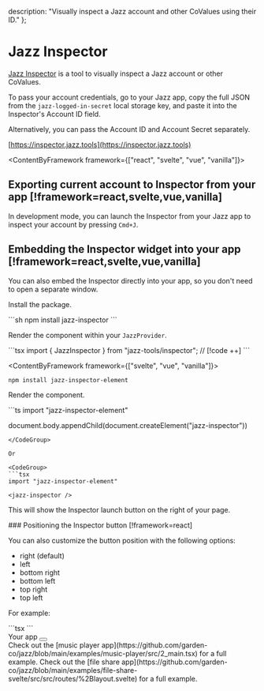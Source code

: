 
  description: "Visually inspect a Jazz account and other CoValues using their ID."
};

# Jazz Inspector

[Jazz Inspector](https://inspector.jazz.tools) is a tool to visually inspect a Jazz account or other CoValues.

To pass your account credentials, go to your Jazz app, copy the full JSON from the `jazz-logged-in-secret` local storage key,
and paste it into the Inspector's Account ID field.

Alternatively, you can pass the Account ID and Account Secret separately.

[https://inspector.jazz.tools](https://inspector.jazz.tools)

<ContentByFramework framework={["react", "svelte", "vue", "vanilla"]}>
## Exporting current account to Inspector from your app [!framework=react,svelte,vue,vanilla]

In development mode, you can launch the Inspector from your Jazz app to inspect your account by pressing `Cmd+J`.

## Embedding the Inspector widget into your app [!framework=react,svelte,vue,vanilla]

You can also embed the Inspector directly into your app, so you don't need to open a separate window.

Install the package.

<ContentByFramework framework="react">
<CodeGroup>
```sh
npm install jazz-inspector
```
</CodeGroup>

Render the component within your `JazzProvider`.

<CodeGroup>
```tsx
import { JazzInspector } from "jazz-tools/inspector";

<JazzProvider>
 // [!code ++]
  <JazzInspector />
</JazzProvider>
```
</CodeGroup>
</ContentByFramework>

<ContentByFramework framework={["svelte", "vue", "vanilla"]}>
<CodeGroup>
```sh
npm install jazz-inspector-element
```
</CodeGroup>

Render the component.

<CodeGroup>
```ts
import "jazz-inspector-element"

document.body.appendChild(document.createElement("jazz-inspector"))
```
</CodeGroup>

Or

<CodeGroup>
```tsx
import "jazz-inspector-element"

<jazz-inspector />
```
</CodeGroup>

</ContentByFramework>

This will show the Inspector launch button on the right of your page.

</ContentByFramework>

<ContentByFramework framework="react">
### Positioning the Inspector button [!framework=react]

You can also customize the button position with the following options:

- right (default)
- left
- bottom right
- bottom left
- top right
- top left

For example:

<CodeGroup>
```tsx
<JazzInspector position="bottom left"/>
```
</CodeGroup>

<div className="bg-stone-200 flex items-center justify-center h-72 relative dark:bg-stone-900 mt-5">
  <span>Your app</span>

  <button className="size-10 p-1.5 border rounded-lg left-4 bottom-4 absolute bg-white shadow-sm" type="button">
    <JazzIcon className="w-full h-auto"/>
  </button>
</div>
</ContentByFramework>

<ContentByFramework framework="react">
Check out the [music player app](https://github.com/garden-co/jazz/blob/main/examples/music-player/src/2_main.tsx) for a full example.
</ContentByFramework>

<ContentByFramework framework="svelte">
Check out the [file share app](https://github.com/garden-co/jazz/blob/main/examples/file-share-svelte/src/src/routes/%2Blayout.svelte) for a full example.
</ContentByFramework>
